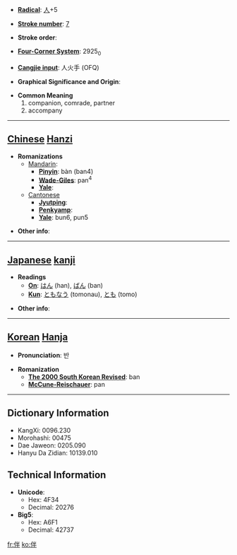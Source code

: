 * '''[[Wiktionary:Chinese radical index| Radical]]''': [[Wiktionary:Chinese radical index 人|人]]+5

* '''[[Wiktionary:Chinese total strokes index|Stroke number]]''': [[Wiktionary:Chinese total strokes index 7|7]]

* '''Stroke order''': 

* '''[[Wiktionary:Chinese four corner index|Four-Corner System]]''': 2925<sub>0</sub>

* '''[[Wiktionary:Chinese Cangjie index|Cangjie input]]''': 人火手 (OFQ)

* '''Graphical Significance and Origin''': 

* '''Common Meaning'''
*#companion, comrade, partner
*# accompany


----

== [[Chinese]] [[Hanzi]] ==

* '''Romanizations'''
** [[Mandarin]]:
*** '''[[Pinyin]]''': bàn (ban4)
*** '''[[Wade-Giles]]''': pan<sup>4</sup>
*** '''[[Yale]]''': 
**[[Cantonese]]
***'''[[Jyutping]]''':
***'''[[Penkyamp]]''': 
***'''[[Yale]]''': bun6, pun5

* '''Other info''': 

----

== [[Japanese]] [[kanji]] ==

* '''Readings'''
** '''[[On]]''': [[はん]] (han), [[ばん]] (ban)
** '''[[Kun]]''': [[ともなう]] (tomonau), [[とも]] (tomo)

* '''Other info''':  

----

== [[Korean]] [[Hanja]] ==

* '''Pronunciation''': 반

* '''Romanization'''
** '''[[The 2000 South Korean Revised Romanization|The 2000 South Korean Revised]]''': ban
** '''[[McCune-Reischauer]]''': pan

----

== Dictionary Information ==

* KangXi: 0096.230
* Morohashi: 00475
* Dae Jaweon: 0205.090
* Hanyu Da Zidian: 10139.010

== Technical Information ==

* '''Unicode''':
** Hex: 4F34
** Decimal: 20276
* '''Big5''':
** Hex: A6F1
** Decimal: 42737

[[fr:伴]]
[[ko:伴]]